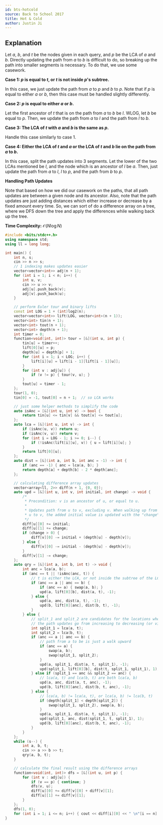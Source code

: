 ```yaml
---
id: bts-hotcold
source: Back to School 2017
title: Hot & Cold
author: Justin Ji
---
```


## Explanation

Let $a$, $b$, and $t$ be the nodes given in each query, and $p$ be
the LCA of $a$ and $b$. Directly updating the path from $a$
to $b$ is difficult to do, so breaking up the path into smaller segments
is necessary. To do that, we use some casework.

**Case 1: $p$ is equal to $t$, or $t$ is not inside $p$'s subtree.**

In this case, we just update the path from $a$ to $p$ and
$b$ to $p$. Note that if $p$ is equal to either $a$ or $b$,
then this case must be handled slightly differently.

**Case 2: $p$ is equal to either $a$ or $b$.**

Let the first ancestor of $t$ that is on the path from $a$ to $b$
be $l$. WLOG, let $b$ be equal to $p$. Then, we update the path from
$a$ to $l$ and the path from $l$ to $b$.

**Case 3: The LCA of $t$ with $a$ and $b$ is the same as $p$.**

Handle this case similarly to case 1.

**Case 4: Either the LCA of $t$ and $a$ or the LCA of $t$ and $b$ lie on the path from $a$ to $b$.**

In this case, split the path updates into 3 segments. Let the lower of the two LCAs mentioned
be $l$, and the node which is an ancestor of $l$ be $a$. Then, just update the path from
$a$ to $l$, $l$ to $p$, and the path from $b$ to $p$.

**Handling Path Updates**

Note that based on how we did our casework on the paths, that all path updates are between a given
node and its ancestor. Also, note that the path updates are just adding distances which either increase
or decrease by a fixed amount every time. So, we can sort of do a difference array on a tree, where we DFS
down the tree and apply the differences while walking back up the tree.

**Time Complexity:** $\mathcal{O}(N\log{N})$

<LanguageSection>

<CPPSection>

```cpp
#include <bits/stdc++.h>
using namespace std;
using ll = long long;

int main() {
	int n, s;
	cin >> n >> s;
	// 1 indexing makes updates easier
	vector<vector<int>> adj(n + 1);
	for (int i = 1; i < n; i++) {
		int u, v;
		cin >> u >> v;
		adj[u].push_back(v);
		adj[v].push_back(u);
	}

	// perform Euler tour and binary lifts
	const int LOG = 1 + (int)log2(n);
	vector<vector<int>> lift(LOG, vector<int>(n + 1));
	vector<int> tin(n + 1);
	vector<int> tout(n + 1);
	vector<int> depth(n + 1);
	int timer = 0;
	function<void(int, int)> tour = [&](int u, int p) {
		tin[u] = timer++;
		lift[0][u] = p;
		depth[u] = depth[p] + 1;
		for (int i = 1; i < LOG; i++) {
			lift[i][u] = lift[i - 1][lift[i - 1][u]];
		}
		for (int v : adj[u]) {
			if (v != p) { tour(v, u); }
		}
		tout[u] = timer - 1;
	};
	tour(1, 0);
	tin[0] = -1, tout[0] = n + 1;  // so LCA works

	// just some helper methods to simplify the code
	auto isAnc = [&](int u, int v) -> bool {
		return tin[u] <= tin[v] && tout[v] <= tout[u];
	};
	auto lca = [&](int u, int v) -> int {
		if (isAnc(u, v)) return u;
		if (isAnc(v, u)) return v;
		for (int i = LOG - 1; i >= 0; i--) {
			if (!isAnc(lift[i][u], v)) { u = lift[i][u]; }
		}
		return lift[0][u];
	};
	auto dist = [&](int a, int b, int anc = -1) -> int {
		if (anc == -1) { anc = lca(a, b); }
		return depth[a] + depth[b] - 2 * depth[anc];
	};

	// calculating difference array updates
	vector<array<ll, 2>> diff(n + 1, {0, 0});
	auto upd = [&](int u, int v, int initial, int change) -> void {
		/*
		 * Precondition: v is an ancestor of u, or equal to u.
		 *
		 * Updates path from u to v, excluding v. When walking up from
		 * u to v, the added initial value is updated with the "change".
		 */
		diff[u][0] += initial;
		diff[u][1] += change;
		if (change > 0) {
			diff[v][0] -= initial + (depth[u] - depth[v]);
		} else {
			diff[v][0] -= initial - (depth[u] - depth[v]);
		}
		diff[v][1] -= change;
	};
	auto qry = [&](int a, int b, int t) -> void {
		int anc = lca(a, b);
		if (anc == t || !isAnc(anc, t)) {
			// t is either the LCA, or not inside the subtree of the LCA
			if (anc == a || anc == b) {
				if (anc == a) { swap(a, b); }
				upd(a, lift[0][b], dist(a, t), -1);
			} else {
				upd(a, anc, dist(a, t), -1);
				upd(b, lift[0][anc], dist(b, t), -1);
			}
		} else {
			// split_1 and split_2 are candidates for the locations where
			// the path updates go from increasing to decreasing (or vice versa)
			int split_1 = lca(a, t);
			int split_2 = lca(b, t);
			if (anc == a || anc == b) {
				// path from a to be is just a walk upward
				if (anc == a) {
					swap(a, b);
					swap(split_1, split_2);
				}
				upd(a, split_1, dist(a, t, split_1), -1);
				upd(split_1, lift[0][b], dist(t, split_1, split_1), 1);
			} else if (split_1 == anc && split_2 == anc) {
				// lca(a, t) and lca(b, t) are both lca(a, b)
				upd(a, anc, dist(a, t, anc), -1);
				upd(b, lift[0][anc], dist(b, t, anc), -1);
			} else {
				// lca(a, b) != lca(a, t), or lca(a, b) != lca(b, t)
				if (depth[split_1] < depth[split_2]) {
					swap(split_1, split_2), swap(a, b);
				}
				upd(a, split_1, dist(a, t, split_1), -1);
				upd(split_1, anc, dist(split_1, t, split_1), 1);
				upd(b, lift[0][anc], dist(b, t, anc), -1);
			}
		}
	};
	while (s--) {
		int a, b, t;
		cin >> a >> b >> t;
		qry(a, b, t);
	}

	// calculate the final result using the difference arrays
	function<void(int, int)> dfs = [&](int u, int p) {
		for (int v : adj[u]) {
			if (v == p) { continue; }
			dfs(v, u);
			diff[u][0] += diff[v][0] + diff[v][1];
			diff[u][1] += diff[v][1];
		}
	};
	dfs(1, 0);
	for (int i = 1; i <= n; i++) { cout << diff[i][0] << " \n"[i == n]; }
}
```

</CPPSection>

</LanguageSection>
